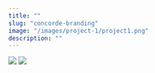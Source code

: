 ```yaml
---
title: ""
slug: "concorde-branding"
image: "/images/project-1/project1.png"
description: ""
---
```


<Image
    src="/images/project-1/Logo_Blueprints.png"
    width={1200}
    height={800}
/>
<Image
    src="/images/project-1/Logo_Systems.png"
    width={1200}
    height={800}
/>
